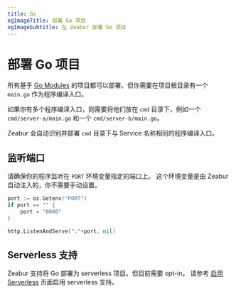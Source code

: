 ```yaml
---
title: Go
ogImageTitle: 部署 Go 项目
ogImageSubtitle: 在 Zeabur 部署 Go 项目
---
```


# 部署 Go 项目

所有基于 [Go Modules](https://blog.golang.org/using-go-modules) 的项目都可以部署。但你需要在项目根目录有一个 `main.go` 作为程序编译入口。

如果你有多个程序编译入口，则需要将他们放在 `cmd` 目录下，例如一个 `cmd/server-a/main.go` 和一个 `cmd/server-b/main.go`。

Zeabur 会自动识别并部署 `cmd` 目录下与 Service 名称相同的程序编译入口。

## 监听端口

请确保你的程序监听在 `PORT` 环境变量指定的端口上。 这个环境变量是由 Zeabur 自动注入的，你不需要手动设置。

```go
port := os.Getenv("PORT")
if port == "" {
    port = "8080"
}

http.ListenAndServe(":"+port, nil)
```

## Serverless 支持

Zeabur 支持将 Go 部署为 serverless 项目。但目前需要 opt-in。
请参考 [启用 Serverless](/deploy/serverless) 页面启用 serverless 支持。
